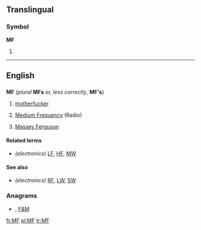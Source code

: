 {{also|mf|mF}}
==Translingual==

===Symbol===
'''MF'''

# {{SI-unit-abb|mega|farad|[[electrical]] [[capacitance]]}}

----

==English==

==={{initialism}}===
'''MF''' (''plural'' '''MFs''' ''or, less correctly'', '''MF's''')

# {{context|coarse|slang}} [[motherfucker]]
# {{electronics}} [[medium frequency|Medium Frequency]] (Radio)
# [[w:Massey Ferguson|Massey Ferguson]]

====Related terms====
* ''(electronics)'' [[LF]], [[HF]], [[MW]]

====See also====
* ''(electronics)'' [[RF]], [[LW]], [[SW]]

===Anagrams===
* {{alphagram|[[FM#English|FM]]}} , [[F&M#English|F&M]]


[[fr:MF]]
[[pl:MF]]
[[tr:MF]]
